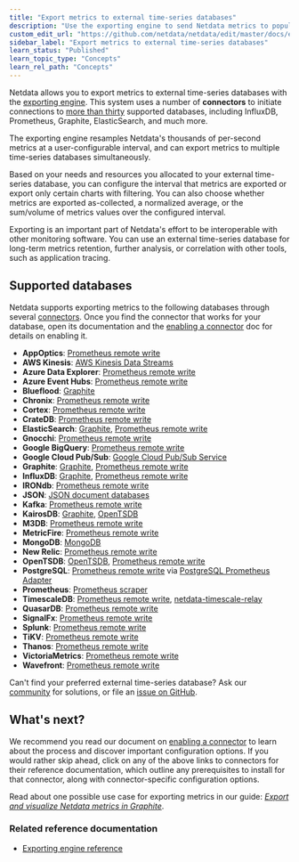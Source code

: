 ```yaml
---
title: "Export metrics to external time-series databases"
description: "Use the exporting engine to send Netdata metrics to popular external time series databases for long-term storage or further analysis."
custom_edit_url: "https://github.com/netdata/netdata/edit/master/docs/export/external-databases.md"
sidebar_label: "Export metrics to external time-series databases"
learn_status: "Published"
learn_topic_type: "Concepts"
learn_rel_path: "Concepts"
---
```



Netdata allows you to export metrics to external time-series databases with the [exporting
engine](https://github.com/netdata/netdata/blob/master/exporting/README.md). This system uses a number of **connectors** to initiate connections to [more than
thirty](#supported-databases) supported databases, including InfluxDB, Prometheus, Graphite, ElasticSearch, and much
more. 

The exporting engine resamples Netdata's thousands of per-second metrics at a user-configurable interval, and can export
metrics to multiple time-series databases simultaneously.

Based on your needs and resources you allocated to your external time-series database, you can configure the interval
that metrics are exported or export only certain charts with filtering. You can also choose whether metrics are exported
as-collected, a normalized average, or the sum/volume of metrics values over the configured interval.

Exporting is an important part of Netdata's effort to be interoperable
with other monitoring software. You can use an external time-series database for long-term metrics retention, further
analysis, or correlation with other tools, such as application tracing.

## Supported databases

Netdata supports exporting metrics to the following databases through several
[connectors](/docs/nightly/integrations/export/export#features). Once you find the connector that works for your database, open its
documentation and the [enabling a connector](/docs/nightly/setup/enable-an-exporting-connector) doc for details on enabling it.

-   **AppOptics**: [Prometheus remote write](/docs/nightly/integrations/export/prometheus-remote-write)
-   **AWS Kinesis**: [AWS Kinesis Data Streams](/docs/nightly/integrations/export/aws-kinesis-data-streams)
-   **Azure Data Explorer**: [Prometheus remote write](/docs/nightly/integrations/export/prometheus-remote-write)
-   **Azure Event Hubs**: [Prometheus remote write](/docs/nightly/integrations/export/prometheus-remote-write)
-   **Blueflood**: [Graphite](/docs/nightly/integrations/export/graphite)
-   **Chronix**: [Prometheus remote write](/docs/nightly/integrations/export/prometheus-remote-write)
-   **Cortex**: [Prometheus remote write](/docs/nightly/integrations/export/prometheus-remote-write)
-   **CrateDB**: [Prometheus remote write](/docs/nightly/integrations/export/prometheus-remote-write)
-   **ElasticSearch**: [Graphite](/docs/nightly/integrations/export/graphite), [Prometheus remote
    write](https://github.com/netdata/netdata/blob/master/exporting/prometheus/remote_write/README.md)
-   **Gnocchi**: [Prometheus remote write](/docs/nightly/integrations/export/prometheus-remote-write)
-   **Google BigQuery**: [Prometheus remote write](/docs/nightly/integrations/export/prometheus-remote-write)
-   **Google Cloud Pub/Sub**: [Google Cloud Pub/Sub Service](/docs/nightly/integrations/export/google-cloud-pub-sub-service)
-   **Graphite**: [Graphite](/docs/nightly/integrations/export/graphite), [Prometheus remote
    write](https://github.com/netdata/netdata/blob/master/exporting/prometheus/remote_write/README.md)
-   **InfluxDB**: [Graphite](/docs/nightly/integrations/export/graphite), [Prometheus remote
    write](https://github.com/netdata/netdata/blob/master/exporting/prometheus/remote_write/README.md)
-   **IRONdb**: [Prometheus remote write](/docs/nightly/integrations/export/prometheus-remote-write)
-   **JSON**: [JSON document databases](/docs/nightly/integrations/export/json-document-databases)
-   **Kafka**: [Prometheus remote write](/docs/nightly/integrations/export/prometheus-remote-write)
-   **KairosDB**: [Graphite](/docs/nightly/integrations/export/graphite), [OpenTSDB](/docs/nightly/integrations/export/opentsdb)
-   **M3DB**: [Prometheus remote write](/docs/nightly/integrations/export/prometheus-remote-write)
-   **MetricFire**: [Prometheus remote write](/docs/nightly/integrations/export/prometheus-remote-write)
-   **MongoDB**: [MongoDB](/docs/nightly/integrations/export/mongodb)
-   **New Relic**: [Prometheus remote write](/docs/nightly/integrations/export/prometheus-remote-write)
-   **OpenTSDB**: [OpenTSDB](/docs/nightly/integrations/export/opentsdb), [Prometheus remote
    write](https://github.com/netdata/netdata/blob/master/exporting/prometheus/remote_write/README.md)
-   **PostgreSQL**: [Prometheus remote write](/docs/nightly/integrations/export/prometheus-remote-write)
    via [PostgreSQL Prometheus Adapter](https://github.com/CrunchyData/postgresql-prometheus-adapter)
-   **Prometheus**: [Prometheus scraper](/docs/nightly/integrations/export/using-netdata-with-prometheus)
-   **TimescaleDB**: [Prometheus remote write](/docs/nightly/integrations/export/prometheus-remote-write),
    [netdata-timescale-relay](/docs/nightly/integrations/export/writing-metrics-to-timescaledb)
-   **QuasarDB**: [Prometheus remote write](/docs/nightly/integrations/export/prometheus-remote-write)
-   **SignalFx**: [Prometheus remote write](/docs/nightly/integrations/export/prometheus-remote-write)
-   **Splunk**: [Prometheus remote write](/docs/nightly/integrations/export/prometheus-remote-write)
-   **TiKV**: [Prometheus remote write](/docs/nightly/integrations/export/prometheus-remote-write)
-   **Thanos**: [Prometheus remote write](/docs/nightly/integrations/export/prometheus-remote-write)
-   **VictoriaMetrics**: [Prometheus remote write](/docs/nightly/integrations/export/prometheus-remote-write)
-   **Wavefront**: [Prometheus remote write](/docs/nightly/integrations/export/prometheus-remote-write)

Can't find your preferred external time-series database? Ask our [community](https://community.netdata.cloud/) for
solutions, or file an [issue on
GitHub](https://github.com/netdata/netdata/issues/new?assignees=&labels=bug%2Cneeds+triage&template=BUG_REPORT.yml).

## What's next?

We recommend you read our document on [enabling a connector](/docs/nightly/setup/enable-an-exporting-connector) to learn about the
process and discover important configuration options. If you would rather skip ahead, click on any of the above links to
connectors for their reference documentation, which outline any prerequisites to install for that connector, along with
connector-specific configuration options.

Read about one possible use case for exporting metrics in our guide: [_Export and visualize Netdata metrics in
Graphite_](https://github.com/netdata/netdata/blob/master/docs/guides/export/export-netdata-metrics-graphite.md).

### Related reference documentation

-   [Exporting engine reference](/docs/nightly/integrations/export/export)


